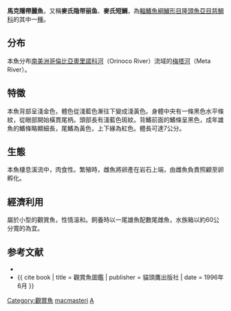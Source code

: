 {{Speciesbox
| name = 馬克隱帶麗魚
| status = NE
| status_system = IUCN3.1
| image = Macmast.jpg
| image_width = 250px
| genus = Apistogramma
| species = macmasteri
| authority = [[Kullander|Kullander]], 1979
| synonyms = 
}}

'''馬克隱帶麗魚'''，又稱'''麥氏隐带丽鱼'''、'''麥氏短鯛'''，為[[輻鰭魚綱|輻鰭魚綱]][[鱸形目|鱸形目]][[隆頭魚亞目|隆頭魚亞目]][[慈鯛科|慈鯛科]]的其中一[[種|種]]。

==分布==
本魚分布[[南美洲|南美洲]][[哥倫比亞|哥倫比亞]][[奧里諾科河|奧里諾科河]]（Orinoco River）流域的[[梅塔河|梅塔河]]（Meta River）。

==特徵==
本魚背部呈淺金色，體色從淺藍色漸往下變成淺黃色。身體中央有一條黑色水平條紋，從眼部開始橫貫尾柄。頭部長有淺藍色斑紋。背鰭前面的鰭條呈黑色，成年雄魚的鰭條略顯細長，尾鰭為黃色，上下緣為紅色。體長可達7公分。

==生態==
本魚棲息溪流中，肉食性。繁殖時，雌魚將卵產在岩石上端，由雌魚負責照顧至卵孵化。

==經濟利用==
屬於小型的觀賞魚，性情溫和。飼養時以一尾雄魚配數尾雌魚，水族箱以約60公分寬的為宜。

==参考文献==
*{{FishBase_species|genus=Apistogramma|species=macmasteri|year=2011|month=12}}
*{{ cite book | title = 觀賞魚圖鑑 | publisher = 貓頭鷹出版社 | date = 1996年6月 }}
{{Taxonbar|from=Q1757185}}

[[Category:觀賞魚|Category:觀賞魚]]
[[Category:隱帶麗魚屬|macmasteri]]
[[Category:1979年描述的鱼类|A]]